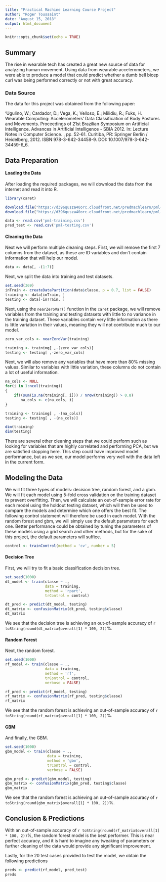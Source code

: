 ---
title: "Practical Machine Learning Course Project"
author: "Roger Toussaint"
date: "August 15, 2018"
output: html_document
---

```{r setup, include=FALSE}
knitr::opts_chunk$set(echo = TRUE)
```

## Summary

The rise in wearable tech has created a great new source of data for analyzing human movement. Using data from wearable accelerometers, we were able to produce a model that could predict whether a dumb bell bicep curl was being performed correctly or not with great accuracy.

### Data Source

The data for this project was obtained from the following paper:

'Ugulino, W.; Cardador, D.; Vega, K.; Velloso, E.; Milidiu, R.; Fuks, H. Wearable Computing: Accelerometers' Data Classification of Body Postures and Movements. Proceedings of 21st Brazilian Symposium on Artificial Intelligence. Advances in Artificial Intelligence - SBIA 2012. In: Lecture Notes in Computer Science. , pp. 52-61. Curitiba, PR: Springer Berlin / Heidelberg, 2012. ISBN 978-3-642-34458-9. DOI: 10.1007/978-3-642-34459-6_6.

## Data Preparation

#### Loading the Data

After loading the required packages, we will download the data from the internet and read it into R.

```{r, warning=FALSE, message=FALSE}
library(caret)

download.file("https://d396qusza40orc.cloudfront.net/predmachlearn/pml-training.csv", 'pml-training.csv')
download.file("https://d396qusza40orc.cloudfront.net/predmachlearn/pml-testing.csv", 'pml-testing.csv')

data <- read.csv('pml-training.csv')
pred_test <- read.csv('pml-testing.csv')
```

#### Cleaning the Data

Next we will perform multiple cleaning steps. First, we will remove the first 7 columns from the dataset, as these are ID variables and don't contain information that will help our model.

```{r}
data <- data[, -(1:7)]
```

Next, we split the data into training and test datasets.

```{r, warning = FALSE}
set.seed(369)
inTrain <- createDataPartition(data$classe, p = 0.7, list = FALSE)
training <- data[inTrain, ]
testing <- data[-inTrain, ]
```

Next, using the `nearZeroVar()` function in the `caret` package, we will remove variables from the training and testing datasets with little to no variance in the training dataset. These variables contain very little information as there is little variation in their values, meaning they will not contribute much to our model.

```{r warning = FALSE}
zero_var_cols <- nearZeroVar(training)

training <- training[ ,-(zero_var_cols)]
testing <- testing[ ,-zero_var_cols]
```

Next, we will also remove any variables that have more than 80% missing values. Similar to variables with little variation, these columns do not contain a lot of useful information.

```{r}
na_cols <- NULL
for(i in 1:ncol(training))
{
    if((sum(is.na(training[, i])) / nrow(training)) > 0.8)
       na_cols <- c(na_cols, i)
}

training <- training[ , -(na_cols)]
testing <- testing[ , -(na_cols)]
```

```{r}
dim(training)
dim(testing)
```

There are several other cleaning steps that we could perform such as looking for variables that are highly correlated and performing PCA, but we are satisfied stopping here. This step could have improved model performance, but as we see, our model performs very well with the data left in the current form. 

## Modeling the Data

We will fit three types of models: decision tree, random forest, and a gbm. We will fit each model using 5-fold cross validation on the training dataset to prevent overfitting. Then, we will calculate an out-of-sample error rate for each model using the holdout testing dataset, which will then be used to compare the models and determine which one offers the best fit. The following control statement will therefore be used in each model. With the random forest and gbm, we will simply use the default parameters for each one. Better performance could be obtained by tuning the parameters of these models using a grid search and other methods, but for the sake of this project, the default parameters will suffice.

```{r, warning=FALSE, cache=TRUE}
control <- trainControl(method = 'cv', number = 5)
```

#### Decision Tree

First, we will try to fit a basic classification decision tree.

```{r, warning=FALSE, cache=TRUE}
set.seed(1000)
dt_model <- train(classe ~ .,
                  data = training,
                  method = 'rpart',
                  trControl = control)

dt_pred <- predict(dt_model, testing)
dt_matrix <- confusionMatrix(dt_pred, testing$classe)
dt_matrix
```

We see that the decision tree is achieving an out-of-sample accuracy of `r toString(round(dt_matrix$overall[1] * 100, 2))`%.

#### Random Forest

Next, the random forest.

```{r, warning=FALSE, cache=TRUE}
set.seed(1000)
rf_model <- train(classe ~ .,
                  data = training,
                  method = 'rf',
                  trControl = control,
                  verbose = FALSE)

rf_pred <- predict(rf_model, testing)
rf_matrix <- confusionMatrix(rf_pred, testing$classe)
rf_matrix
```

We see that the random forest is achieving an out-of-sample accuracy of `r toString(round(rf_matrix$overall[1] * 100, 2))`%.

#### GBM

And finally, the GBM.

```{r, warning=FALSE, cahce=TRUE}
set.seed(1000)
gbm_model <- train(classe ~ .,
                   data = training,
                   method = 'gbm',
                   trControl = control,
                   verbose = FALSE)

gbm_pred <- predict(gbm_model, testing)
gbm_matrix <- confusionMatrix(gbm_pred, testing$classe)
gbm_matrix
```

We see that the random forest is achieving an out-of-sample accuracy of `r toString(round(gbm_matrix$overall[1] * 100, 2))`%.

## Conclusion & Predictions

With an out-of-sample accuracy of `r toString(round(rf_matrix$overall[1] * 100, 2))`%, the random forest model is the best performer. This is near perfect accuracy, and it is hard to imagine any tweaking of parameters or further cleaning of the data would provide any significant improvement. 

Lastly, for the 20 test cases provided to test the model, we obtain the following predictions

```{r, warning=FALSE, cache=TRUE}
preds <- predict(rf_model, pred_test)
preds
```